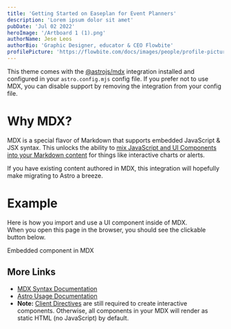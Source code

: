 ```yaml
---
title: 'Getting Started on Easeplan for Event Planners'
description: 'Lorem ipsum dolor sit amet'
pubDate: 'Jul 02 2022'
heroImage: '/Artboard 1 (1).png'
authorName: Jese Leos
authorBio: 'Graphic Designer, educator & CEO Flowbite'
profilePicture: 'https://flowbite.com/docs/images/people/profile-picture-2.jpg'
---
```


This theme comes with the [@astrojs/mdx](https://docs.astro.build/en/guides/integrations-guide/mdx/) integration installed and configured in your `astro.config.mjs` config file. If you prefer not to use MDX, you can disable support by removing the integration from your config file.

# Why MDX?

MDX is a special flavor of Markdown that supports embedded JavaScript & JSX syntax. This unlocks the ability to [mix JavaScript and UI Components into your Markdown content](https://docs.astro.build/en/guides/markdown-content/#mdx-features) for things like interactive charts or alerts.

If you have existing content authored in MDX, this integration will hopefully make migrating to Astro a breeze.

# Example

Here is how you import and use a UI component inside of MDX.  
When you open this page in the browser, you should see the clickable button below.


<HeaderLink href="#" onclick="alert('clicked!')">
	Embedded component in MDX
</HeaderLink>

## More Links

- [MDX Syntax Documentation](https://mdxjs.com/docs/what-is-mdx)
- [Astro Usage Documentation](https://docs.astro.build/en/guides/markdown-content/#markdown-and-mdx-pages)
- **Note:** [Client Directives](https://docs.astro.build/en/reference/directives-reference/#client-directives) are still required to create interactive components. Otherwise, all components in your MDX will render as static HTML (no JavaScript) by default.
